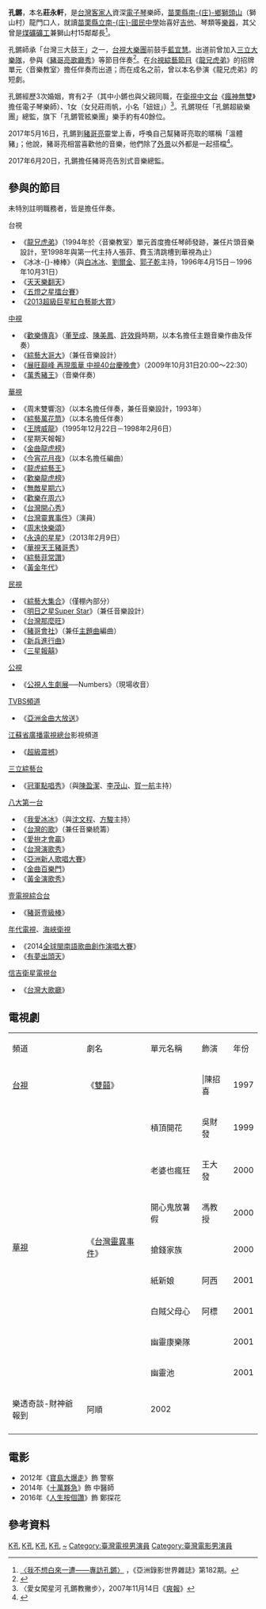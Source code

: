 {{Blpsources|time=2019-11-29T14:49:50+00:00}}
{{藝人
|姓名 = 孔鏘
|類型 = 演奏者
|圖片 = 孔鏘.jpg
|圖片尺寸 = 
|圖片簡介 = 孔鏘於[[信吉衛星電視台|信吉衛星電視台]]《[[台灣大歌廳|台灣大歌廳]]》現場伴奏
|本名 = 莊永軒
|英文名 = 
|羅馬拼音 = Kung Chiang (Kung Kiang)
|出生日期 = {{birth date and age|1958|12|11}}
|出生地點 = {{ROC|臺灣省}}[[苗栗縣|苗栗縣]]
|國籍 = {{ROC}}
|逝世 = 
|職業 = 樂師、音樂伴奏
|語言 = [[中華民國國語|國語]]、[[台語|台語]]、[[台灣客家話|客家話]]
|imdb = 4197639
}}
'''孔鏘'''{{BD|1958年|12月11日|||K孔}}，本名'''莊永軒'''，是[[台灣客家人|台灣客家人]]資深[[電子琴|電子琴]]樂師，[[苗栗縣|苗栗縣]][[南庄鄉_(台灣)|南-{庄}-鄉]][[獅頭山_(苗栗縣)|獅頭山]]（獅山村）龍門口人，就讀[[苗栗縣立南庄國民中學|苗栗縣立南-{庄}-國民中學]]始喜好[[吉他|吉他]]、琴類等[[樂器|樂器]]，其父曾是[[煤礦|煤礦]][[礦工|礦工]]兼獅山村15鄰鄰長<ref>[http://www.digiasia.com.tw/Exclusive_interview/14896 〈我不想白來一遭——專訪孔鏘〉] {{Wayback|url=http://www.digiasia.com.tw/Exclusive_interview/14896 |date=20200731123302 }}，《亞洲錄影世界雜誌》第182期。</ref>。

孔鏘師承「台灣三大鼓王」之一，[[台視大樂團|台視大樂團]]前鼓手[[藍宜慧|藍宜慧]]。出道前曾加入[[三立大樂隊|三立大樂隊]]，參與《[[豬哥亮歌廳秀|豬哥亮歌廳秀]]》等節目伴奏<ref>{{Cite web |url=https://www.youtube.com/watch?v=Q_VzmSFZOe0&t=917s |title=少了他電視節目不好笑 孔鏘 大哥大姐都按讚【台灣啟示錄 精華】復刻版 第651集 ｜洪培翔 |access-date=2022-01-19 |archive-date=2022-04-25 |archive-url=https://web.archive.org/web/20220425214144/https://www.youtube.com/watch?v=Q_VzmSFZOe0&t=917s }}</ref>。在[[台視|台視]][[綜藝節目|綜藝節目]]《[[龍兄虎弟_(電視節目)|龍兄虎弟]]》的招牌單元〈音樂教室〉擔任伴奏而出道；而在成名之前，曾以本名參演《龍兄虎弟》的短劇。

孔鏘經歷3次婚姻，育有2子（其中小鏘也與父親同職，在[[衛視中文台|衛視中文台]]《[[瘋神無雙|瘋神無雙]]》擔任電子琴樂師）、1女（女兒莊雨帆，小名「妞妞」）<ref>〈愛女闖星河 孔鏘教撇步〉，2007年11月14日《[[爽報_(台灣)|爽報]]》</ref>。孔鏘現任「孔鏘超級樂團」總監，旗下「孔鏘管絃樂團」樂手約有40餘位。

2017年5月16日，孔鏘到[[豬哥亮|豬哥亮]]靈堂上香，呼喚自己幫豬哥亮取的暱稱「溫體豬」；他說，豬哥亮相當喜歡他的音樂，他們除了[[外景|外景]]以外都是一起搭檔<ref>{{cite news|url=https://stars.udn.com/star/story/10089/2466105|title=楊繡惠哭進靈堂 孔鏘爭取告別式奏曲送豬哥亮|author=李姿瑩|date=2017-05-16|accessdate=2017-05-20|publisher=[[聯合報|聯合報]]即時新聞|page=|archive-date=2018-10-12|archive-url=https://web.archive.org/web/20181012064454/https://stars.udn.com/star/story/10089/2466105|dead-url=no}}</ref>。

2017年6月20日，孔鏘擔任豬哥亮告別式音樂總監。

== 參與的節目 ==
未特別註明職務者，皆是擔任伴奏。
; 台視
* 《[[龍兄虎弟_(電視節目)|龍兄虎弟]]》（1994年於〈音樂教室〉單元首度擔任琴師發跡，兼任片頭音樂設計，至1998年與第一代主持人張菲、費玉清跳槽到華視為止）
* 《冰冰-{}-棒棒》（與[[白冰冰|白冰冰]]、[[劉爾金|劉爾金]]、[[郭子乾|郭子乾]]主持，1996年4月15日－1996年10月31日）
* 《[[天天樂翻天|天天樂翻天]]》
* 《[[五燈之星擂台賽|五燈之星擂台賽]]》
* 《[[2013超級巨星紅白藝能大賞|2013超級巨星紅白藝能大賞]]》

; [[中視|中視]]
* 《[[歡樂傳真|歡樂傳真]]》（[[董至成|董至成]]、[[陳美鳳_(台灣)|陳美鳳]]、[[許效舜|許效舜]]時期，以本名擔任主題音樂作曲及伴奏）
* 《[[綜藝大哥大|綜藝大哥大]]》（兼任音樂設計）
* 《[[中視40台慶晚會|展旺巔峰 再現風華 中視40台慶晚會]]》（2009年10月31日20:00～22:30）
* 《[[萬秀豬王|萬秀豬王]]》（音樂伴奏）

; [[華視|華視]]
* 《周末雙響泡》（以本名擔任伴奏，兼任音樂設計，1993年）
* 《[[綜藝萬花筒|綜藝萬花筒]]》（以本名擔任伴奏）
* 《[[王牌威龍_(電視節目)|王牌威龍]]》（1995年12月22日－1998年2月6日）
* 《星期天報報》
* 《[[金曲龍虎榜|金曲龍虎榜]]》
* 《[[今宵花月夜|今宵花月夜]]》（以本名擔任編曲）
* 《[[龍虎綜藝王|龍虎綜藝王]]》
* 《[[歡樂龍虎榜|歡樂龍虎榜]]》
* 《[[無敵星期六|無敵星期六]]》
* 《[[歡樂在周六|歡樂在周六]]》
* 《[[台灣開心秀|台灣開心秀]]》
* 《[[台灣靈異事件|台灣靈異事件]]》（演員）
* 《[[周末快樂頌|周末快樂頌]]》
* 《[[永遠的星星|永遠的星星]]》（2013年2月9日）
* 《[[華視天王豬哥秀|華視天王豬哥秀]]》
* 《[[綜藝菲常讚|綜藝菲常讚]]》
* 《[[黃金年代|黃金年代]]》

; [[民視|民視]]
* 《[[綜藝大集合|綜藝大集合]]》（僅棚內部分）
* 《[[明日之星Super_Star|明日之星Super Star]]》（兼任音樂設計）
* 《[[台灣那麼旺|台灣那麼旺]]》
* 《[[豬哥會社|豬哥會社]]》（兼任[[主題曲|主題曲]]編曲）
* 《[[新兵進行曲|新兵進行曲]]》
* 《[[三星報囍|三星報囍]]》

; [[公視|公視]]
* 《[[公視人生劇展|公視人生劇展]]──Numbers》（現場收音）

; [[TVBS頻道|TVBS頻道]]
* 《[[亞洲金曲大放送|亞洲金曲大放送]]》

; [[江蘇省廣播電視總台|江蘇省廣播電視總台]]影視頻道
* 《[[超級震撼|超級震撼]]》

; [[三立綜藝台|三立綜藝台]]
* 《[[冠軍點唱秀|冠軍點唱秀]]》（與[[陳盈潔|陳盈潔]]、[[李茂山|李茂山]]、[[賀一航|賀一航]]主持）

; [[八大第一台|八大第一台]]
* 《[[我愛冰冰|我愛冰冰]]》（與[[沈文程|沈文程]]、[[方駿|方駿]]主持）
* 《[[台灣的歌|台灣的歌]]》（兼任音樂統籌）
* 《[[愛拚才會贏_(電視節目)|愛拚才會贏]]》
* 《[[台灣演歌秀|台灣演歌秀]]》
* 《[[亞洲新人歌唱大賽|亞洲新人歌唱大賽]]》
* 《[[金曲百樂門|金曲百樂門]]》
* 《[[黃金演歌秀|黃金演歌秀]]》

; [[壹電視綜合台|壹電視綜合台]]
* 《[[豬哥壹級棒|豬哥壹級棒]]》

; [[年代電視|年代電視]]、[[海峽衛視|海峽衛視]]
* 《2014[[全球閩南語歌曲創作演唱大賽|全球閩南語歌曲創作演唱大賽]]》
* 《[[有夢出頭天|有夢出頭天]]》

; [[信吉衛星電視台|信吉衛星電視台]]
* 《[[台灣大歌廳|台灣大歌廳]]》

== 電視劇 ==
{| class="wikitable" style="width:65%"
|-style="background:skyblue;color:yellow;font-weight:bold;text-align:center"
| 頻道 || 劇名|| 單元名稱|| 飾演 ||年份
|-
|rowspan="1"|[[台視|台視]]||rowspan="1"|《[[雙囍|雙囍]]》|| |||陳招喜||1997
|-
|rowspan="8"|[[華視|華視]]||rowspan="8"|《[[台灣靈異事件|台灣靈異事件]]》||槓頂開花||吳財發||1999
|-
|老婆也瘋狂||王大發||2000
|-
|開心鬼放暑假||馮教授||2000
|-
|搶錢家族|| ||2000
|-
|紙新娘||阿西||2001
|-
|白賊父母心||阿標||2001
|-
|幽靈康樂隊|| ||2001
|-
|幽靈池|| ||2001
|-
|樂透奇談-財神爺報到||阿順||2002
|-
|}

== 電影 ==
* 2012年《[[寶島大爆走|寶島大爆走]]》飾 警察
* 2014年《[[十萬夥急|十萬夥急]]》飾 中醫師
* 2016年《[[人生按個讚|人生按個讚]]》飾 鄭探花

== 參考資料 ==
{{reflist}}
{{Portal bar|臺灣|苗栗|文化|人物}}
[[Category:台灣綜藝界人物|K孔]]
[[Category:台灣伴奏樂師|K孔]]
[[Category:客家裔臺灣人|K孔]]
[[Category:南庄鄉人_(臺灣)|K孔]]
[[Category:莊姓|~]]
[[Category:臺灣電視男演員|Category:臺灣電視男演員]]
[[Category:臺灣電影男演員|Category:臺灣電影男演員]]